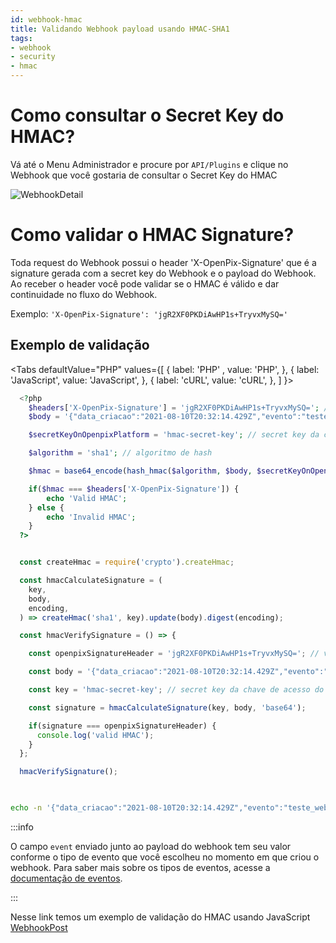 ```yaml
---
id: webhook-hmac
title: Validando Webhook payload usando HMAC-SHA1
tags:
- webhook
- security
- hmac
---
```


# Como consultar o Secret Key do HMAC?

Vá até o Menu Administrador e procure por `API/Plugins` e clique no Webhook que você gostaria de consultar o Secret Key do HMAC

![WebhookDetail](/img/webhook/webhook-hmac.png)

# Como validar o HMAC Signature?

Toda request do Webhook possui o header 'X-OpenPix-Signature' que é a signature gerada com a secret key do Webhook e o payload do Webhook.
Ao receber o header você pode validar se o HMAC é válido e dar continuidade no fluxo do Webhook.

Exemplo: `'X-OpenPix-Signature': 'jgR2XF0PKDiAwHP1s+TryvxMySQ='`

## Exemplo de validação

<Tabs
defaultValue="PHP"
    values={[
      { label: 'PHP'      , value: 'PHP', },
      { label: 'JavaScript', value: 'JavaScript', }, 
      { label: 'cURL', value: 'cURL', }, 
    ]
}>
<TabItem value="PHP" >

```php
  <?php 
    $headers['X-OpenPix-Signature'] = 'jgR2XF0PKDiAwHP1s+TryvxMySQ='; // vira da chamada do webhook
    $body = '{"data_criacao":"2021-08-10T20:32:14.429Z","evento":"teste_webhook","event":"OPENPIX:CHARGE_COMPLETED"}'; // vira da chamada do webhook

    $secretKeyOnOpenpixPlatform = 'hmac-secret-key'; // secret key da chave de acesso do OpenPix

    $algorithm = 'sha1'; // algoritmo de hash

    $hmac = base64_encode(hash_hmac($algorithm, $body, $secretKeyOnOpenpixPlatform, true));

    if($hmac === $headers['X-OpenPix-Signature']) {
        echo 'Valid HMAC';
    } else {
        echo 'Invalid HMAC';
    }
  ?>

```

</TabItem>
<TabItem value="JavaScript">

```jsx

  const createHmac = require('crypto').createHmac;

  const hmacCalculateSignature = (
    key,
    body,
    encoding,
  ) => createHmac('sha1', key).update(body).digest(encoding);

  const hmacVerifySignature = () => {

    const openpixSignatureHeader = 'jgR2XF0PKDiAwHP1s+TryvxMySQ='; // vem da chamada do webhook

    const body = '{"data_criacao":"2021-08-10T20:32:14.429Z","evento":"teste_webhook","event":"OPENPIX:CHARGE_COMPLETED"}'; // vem da chamada do webhook

    const key = 'hmac-secret-key'; // secret key da chave de acesso do OpenPix

    const signature = hmacCalculateSignature(key, body, 'base64');

    if(signature === openpixSignatureHeader) {
      console.log('valid HMAC');
    }
  };

  hmacVerifySignature();
  
```

</TabItem>
<TabItem value="cURL">

  ```bash

  echo -n '{"data_criacao":"2021-08-10T20:32:14.429Z","evento":"teste_webhook","event":"OPENPIX:CHARGE_COMPLETED"}' | openssl dgst -sha1 -hmac "hmac-secret-key" -binary | base64

  ```
</TabItem>
</Tabs>

:::info

O campo `event` enviado junto ao payload do webhook tem seu valor conforme o tipo de evento que você escolheu no momento em que criou o webhook.
Para saber mais sobre os tipos de eventos, acesse a [documentação de eventos](./webhook-events-type).

:::

Nesse link temos um exemplo de validação do HMAC usando JavaScript
[WebhookPost](https://github.com/Open-Pix/node-backend-integration/blob/master/src/webhook/webhookPost.ts)
